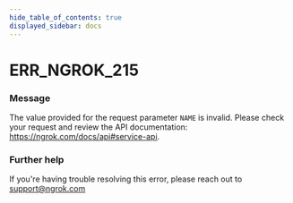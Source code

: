 ```yaml
---
hide_table_of_contents: true
displayed_sidebar: docs
---
```



# ERR_NGROK_215

### Message

The value provided for the request parameter `NAME` is invalid. Please check your request and review the API documentation: https://ngrok.com/docs/api#service-api.

### Further help

If you're having trouble resolving this error, please reach out to [support@ngrok.com](mailto:support@ngrok.com?subject=Help%20with%20ERR_NGROK_215)

<ErrorDetails error="err_ngrok_215" />

